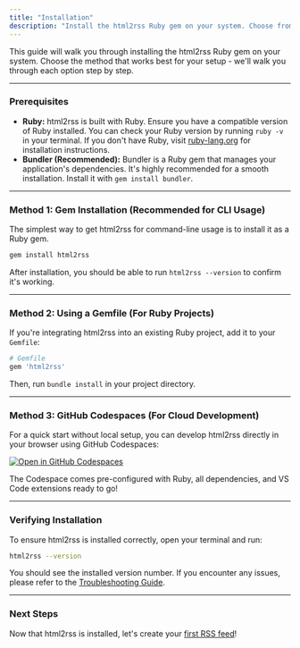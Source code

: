 ```yaml
---
title: "Installation"
description: "Install the html2rss Ruby gem on your system. Choose from multiple installation methods including gem install, Bundler, or GitHub Codespaces."
---
```


This guide will walk you through installing the html2rss Ruby gem on your system. Choose the method that works best for your setup - we'll walk you through each option step by step.

---

### Prerequisites

- **Ruby:** html2rss is built with Ruby. Ensure you have a compatible version of Ruby installed. You can check your Ruby version by running `ruby -v` in your terminal. If you don't have Ruby, visit [ruby-lang.org](https://www.ruby-lang.org/en/documentation/installation/) for installation instructions.
- **Bundler (Recommended):** Bundler is a Ruby gem that manages your application's dependencies. It's highly recommended for a smooth installation. Install it with `gem install bundler`.

---

### Method 1: Gem Installation (Recommended for CLI Usage)

The simplest way to get html2rss for command-line usage is to install it as a Ruby gem.

```bash
gem install html2rss
```

After installation, you should be able to run `html2rss --version` to confirm it's working.

---

### Method 2: Using a Gemfile (For Ruby Projects)

If you're integrating html2rss into an existing Ruby project, add it to your `Gemfile`:

```ruby
# Gemfile
gem 'html2rss'
```

Then, run `bundle install` in your project directory.

---

### Method 3: GitHub Codespaces (For Cloud Development)

For a quick start without local setup, you can develop html2rss directly in your browser using GitHub Codespaces:

[![Open in GitHub Codespaces](https://github.com/codespaces/badge.svg)](https://github.com/codespaces/new?repo=html2rss/html2rss)

The Codespace comes pre-configured with Ruby, all dependencies, and VS Code extensions ready to go!

---

### Verifying Installation

To ensure html2rss is installed correctly, open your terminal and run:

```bash
html2rss --version
```

You should see the installed version number. If you encounter any issues, please refer to the [Troubleshooting Guide](/troubleshooting/troubleshooting).

---

### Next Steps

Now that html2rss is installed, let's create your [first RSS feed](/ruby-gem/tutorials/your-first-feed)!
